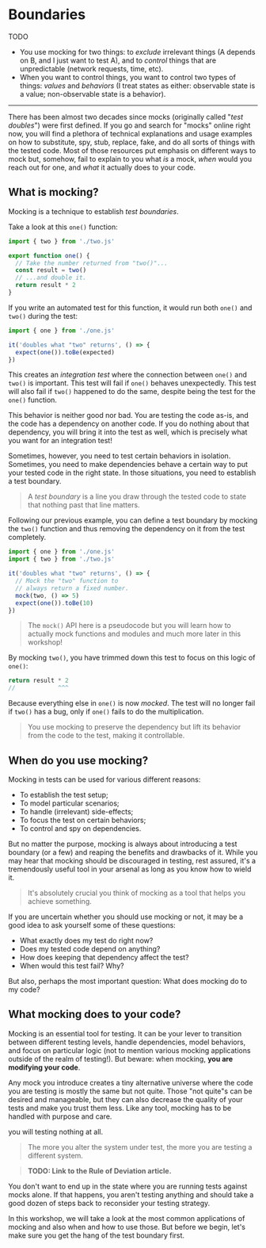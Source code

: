# Boundaries

TODO

- You use mocking for two things: to _exclude_ irrelevant things (A depends on B, and I just want to test A), and to _control_ things that are unpredictable (network requests, time, etc).
- When you want to control things, you want to control two types of things: _values_ and _behaviors_ (I treat states as either: observable state is a value; non-observable state is a behavior).

---

There has been almost two decades since mocks (originally called "_test doubles_") were first defined. If you go and search for "mocks" online right now, you will find a plethora of technical explanations and usage examples on how to substitute, spy, stub, replace, fake, and do all sorts of things with the tested code. Most of those resources put emphasis on different ways to mock but, somehow, fail to explain to you what _is_ a mock, _when_ would you reach out for one, and _what_ it actually does to your code.

## What is mocking?

Mocking is a technique to establish _test boundaries_.

Take a look at this `one()` function:

```ts filename=one.ts highlight=3
import { two } from './two.js'

export function one() {
  // Take the number returned from "two()"...
  const result = two()
  // ...and double it.
  return result * 2
}
```

If you write an automated test for this function, it would run both `one()` and `two()` during the test:

```ts filename=one.test.ts highlight=4
import { one } from './one.js'

it('doubles what "two" returns', () => {
  expect(one()).toBe(expected)
})
```

This creates an _integration test_ where the connection between `one()` and `two()` is important. This test will fail if `one()` behaves unexpectedly. This test will also fail if `two()` happened to do the same, despite being the test for the `one()` function.

This behavior is neither good nor bad. You are testing the code as-is, and the code has a dependency on another code. If you do nothing about that dependency, you will bring it into the test as well, which is precisely what you want for an integration test!

Sometimes, however, you need to test certain behaviors in isolation. Sometimes, you need to make dependencies behave a certain way to put your tested code in the right state. In those situations, you need to establish a test boundary.

> A _test boundary_ is a line you draw through the tested code to state that nothing past that line matters.

Following our previous example, you can define a test boundary by mocking the `two()` function and thus removing the dependency on it from the test completely.

```ts filename=one.test.ts highlight=5-7
import { one } from './one.js'
import { two } from './two.js'

it('doubles what "two" returns', () => {
  // Mock the "two" function to
  // always return a fixed number.
  mock(two, () => 5)
  expect(one()).toBe(10)
})
```

> The `mock()` API here is a pseudocode but you will learn how to actually mock functions and modules and much more later in this workshop!

By mocking `two()`, you have trimmed down this test to focus on this logic of `one()`:

```ts filename=one.test.ts
return result * 2
//            ^^^
```

Because everything else in `one()` is now _mocked_. The test will no longer fail if `two()` has a bug, only if `one()` fails to do the multiplication.

> You use mocking to preserve the dependency but lift its behavior from the code to the test, making it controllable.

## When do you use mocking?

Mocking in tests can be used for various different reasons:

- To establish the test setup;
- To model particular scenarios;
- To handle (irrelevant) side-effects;
- To focus the test on certain behaviors;
- To control and spy on dependencies.

But no matter the purpose, mocking is always about introducing a test boundary (or a few) and reaping the benefits and drawbacks of it. While you may hear that mocking should be discouraged in testing, rest assured, it's a tremendously useful tool in your arsenal as long as you know how to wield it.

> It's absolutely crucial you think of mocking as a tool that helps you achieve something.

If you are uncertain whether you should use mocking or not, it may be a good idea to ask yourself some of these questions:

- What exactly does my test do right now?
- Does my tested code depend on anything?
- How does keeping that dependency affect the test?
- When would this test fail? Why?

But also, perhaps the most important question: What does mocking do to my code?

## What mocking does to your code?

Mocking is an essential tool for testing. It can be your lever to transition between different testing levels, handle dependencies, model behaviors, and focus on particular logic (not to mention various mocking applications outside of the realm of testing!). But beware: when mocking, **you are modifying your code**.

Any mock you introduce creates a tiny alternative universe where the code you are testing is mostly the same but not quite. Those "not quite"s can be desired and manageable, but they can also decrease the quality of your tests and make you trust them less. Like any tool, mocking has to be handled with purpose and care.

you will testing nothing at all.

> The more you alter the system under test, the more you are testing a different system.

> **TODO: Link to the Rule of Deviation article.**

You don't want to end up in the state where you are running tests against mocks alone. If that happens, you aren't testing anything and should take a good dozen of steps back to reconsider your testing strategy.

In this workshop, we will take a look at the most common applications of mocking and also when and how to use those. But before we begin, let's make sure you get the hang of the test boundary first.
